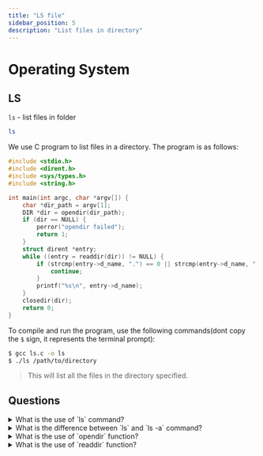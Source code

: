 ```yaml
---
title: "LS file"
sidebar_position: 5
description: "List files in directory"
---
```



# <Heading name="banner" description="LS command">Operating System</Heading>

## LS

`ls` - list files in folder

```bash
ls
```

We use C program to list files in a directory. The program is as follows:

```c
#include <stdio.h>
#include <dirent.h>
#include <sys/types.h>
#include <string.h>

int main(int argc, char *argv[]) {
    char *dir_path = argv[1];
    DIR *dir = opendir(dir_path);
    if (dir == NULL) {
        perror("opendir failed");
        return 1;
    }
    struct dirent *entry;
    while ((entry = readdir(dir)) != NULL) {
        if (strcmp(entry->d_name, ".") == 0 || strcmp(entry->d_name, "..") == 0) {
            continue;
        }
        printf("%s\n", entry->d_name);
    }
    closedir(dir);
    return 0;
}
```

To compile and run the program, use the following commands(dont copy the `$` sign, it represents the terminal prompt):

```bash
$ gcc ls.c -o ls
$ ./ls /path/to/directory
```

> This will list all the files in the directory specified.

## Questions

<details>
  <summary>What is the use of `ls` command?</summary>
  <div>`ls` command is used to list files in a directory.</div>
</details>

<details>
  <summary>What is the difference between `ls` and `ls -a` command?</summary>
  <div>
    `ls` command lists all files in a directory whereas `ls -a` lists all files
    including hidden files.
  </div>
</details>

<details>
  <summary>What is the use of `opendir` function?</summary>
  <div>`opendir` function is used to open a directory stream.</div>
</details>

<details>
  <summary>What is the use of `readdir` function?</summary>
  <div>
    `readdir` function is used to read the next entry in the directory stream.
  </div>
</details>
